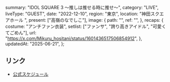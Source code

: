   summary: "IDOL SQUARE 3 〜推しは推せる時に推せ〜",
  category: "LIVE",
  liveType: "GUEST",
  date: "2022-12-10",
  region: "東京",
  location: "神田スクエアホール ",
  present: ["高嶺のなでしこ"],
  image: {
    path: "",
    ref: "",
  },
  recaps: {
    costume: "アンチファン衣装",
    setlist: ["ファンサ", "誇り高きアイドル", "可愛くてごめん"],
    url: "https://x.com/Mikuru_hositani/status/1601436517506854912",
  },
  updatedAt: "2025-06-21",
};

## リンク

- [公式スケジュール](https://takanenonadeshiko.jp/?p=564)
